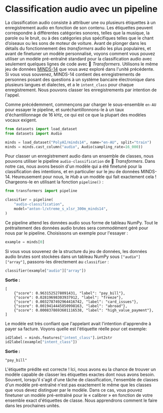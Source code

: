 # Classification audio avec un pipeline

La classification audio consiste à attribuer une ou plusieurs étiquettes à un enregistrement audio en fonction de son contenu. 
Les étiquettes peuvent correspondre à différentes catégories sonores, telles que la musique, la parole ou le bruit, ou à des catégories plus spécifiques telles que le chant d’oiseaux ou les sons de moteur de voiture.
Avant de plonger dans les détails du fonctionnement des *transformers* audio les plus populaires, et avant de finetuner un modèle personnalisé, voyons comment vous pouvez utiliser un modèle pré-entraîné standard pour la classification audio avec seulement quelques lignes de code avec 🤗 *Transformers*.
Utilisons le même jeu de données [MINDS-14](https://huggingface.co/datasets/PolyAI/minds14) que vous avez exploré dans l'unité précédente. 
Si vous vous souvenez, MINDS-14 contient des enregistrements de personnes posant des questions à un système bancaire électronique dans plusieurs langues et dialectes, et a le `intent_class` pour chaque enregistrement. Nous pouvons classer les enregistrements par intention de l'appel.

Comme précédemment, commençons par charger le sous-ensemble `en-AU` pour essayer le pipeline, et suréchantillonnons-le à un taux d'échantillonnage de 16 kHz, ce qui est ce que la plupart des modèles vocaux exigent.

```py
from datasets import load_dataset
from datasets import Audio

minds = load_dataset("PolyAI/minds14", name="en-AU", split="train")
minds = minds.cast_column("audio", Audio(sampling_rate=16_000))
```

Pour classer un enregistrement audio dans un ensemble de classes, nous pouvons utiliser le pipeline `audio-classification` de 🤗 *Transformers*.
Dans notre cas, nous avons besoin d'un modèle qui a été finetuné pour la classification des intentions, et en particulier sur le jeu de données MINDS-14. Heureusement pour nous, le *Hub* a un modèle qui fait exactement cela ! Chargeons-le en utilisant la fonction `pipeline()` :

```py
from transformers import pipeline

classifier = pipeline(
    "audio-classification",
    model="anton-l/xtreme_s_xlsr_300m_minds14",
)
```

Ce pipeline attend les données audio sous forme de tableau NumPy. Tout le prétraitement des données audio brutes sera commodément géré pour nous par le pipeline. Choisissons un exemple pour l'essayer :

```py
example = minds[0]
```

Si vous vous souvenez de la structure du jeu de données, les données audio brutes sont stockées dans un tableau NumPy sous `["audio"]["array"]`, passons-les directement au `classifier` :

```py
classifier(example["audio"]["array"])
```

**Sortie :**

```out
[
    {"score": 0.9631525278091431, "label": "pay_bill"},
    {"score": 0.02819698303937912, "label": "freeze"},
    {"score": 0.0032787492964416742, "label": "card_issues"},
    {"score": 0.0019414445850998163, "label": "abroad"},
    {"score": 0.0008378693601116538, "label": "high_value_payment"},
]
```

Le modèle est très confiant que l'appelant avait l'intention d'apprendre à payer sa facture. Voyons quelle est l'étiquette réelle pour cet exemple:

```py
id2label = minds.features["intent_class"].int2str
id2label(example["intent_class"])
```

**Sortie :**

```out
"pay_bill"
```

L'étiquette prédite est correcte ! Ici, nous avons eu la chance de trouver un modèle capable de classer les étiquettes exactes dont nous avons besoin.
Souvent, lorsqu'il s'agit d'une tâche de classification, l'ensemble de classes d'un modèle pré-entraîné n'est pas exactement le même que les classes que vous devez distinguer par le modèle. 
Dans ce cas, vous pouvez finetuner un modèle pré-entraîné pour le « calibrer » en fonction de votre ensemble exact d'étiquettes de classe. Nous apprendrons comment le faire dans les prochaines unités. 
